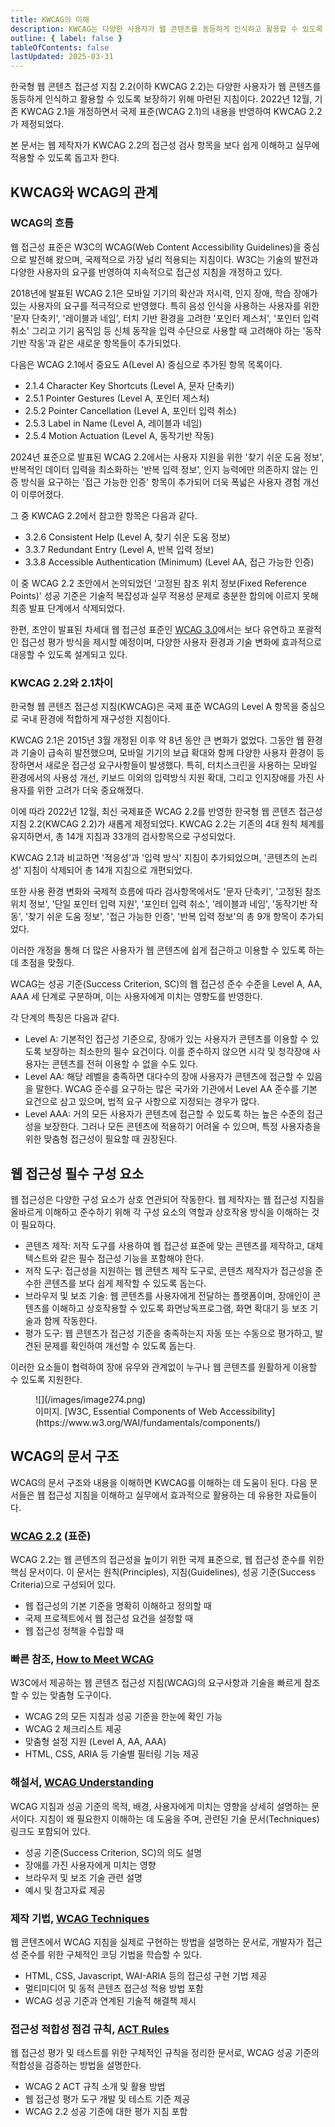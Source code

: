 ```yaml
---
title: KWCAG의 이해
description: KWCAG는 다양한 사용자가 웹 콘텐츠를 동등하게 인식하고 활용할 수 있도록 보장하기 위해 마련된 지침
outline: { label: false }
tableOfContents: false
lastUpdated: 2025-03-31
---
```


한국형 웹 콘텐츠 접근성 지침 2.2(이하 KWCAG 2.2)는 다양한 사용자가 웹 콘텐츠를 동등하게 인식하고 활용할 수 있도록 보장하기 위해 마련된 지침이다. 2022년 12월, 기존 KWCAG 2.1을 개정하면서 국제 표준(WCAG 2.1)의 내용을 반영하여 KWCAG 2.2가 제정되었다.

본 문서는 웹 제작자가 KWCAG 2.2의 접근성 검사 항목을 보다 쉽게 이해하고 실무에 적용할 수 있도록 돕고자 한다.

## KWCAG와 WCAG의 관계
### WCAG의 흐름
웹 접근성 표준은 W3C의 WCAG(Web Content Accessibility Guidelines)을 중심으로 발전해 왔으며, 국제적으로 가장 널리 적용되는 지침이다. W3C는 기술의 발전과 다양한 사용자의 요구를 반영하여 지속적으로 접근성 지침을 개정하고 있다.

2018년에 발표된 WCAG 2.1은 모바일 기기의 확산과 저시력, 인지 장애, 학습 장애가 있는 사용자의 요구를 적극적으로 반영했다. 특히 음성 인식을 사용하는 사용자를 위한 '문자 단축키', '레이블과 네임', 터치 기반 환경을 고려한 '포인터 제스처', '포인터 입력 취소' 그리고 기기 움직임 등 신체 동작을 입력 수단으로 사용할 때 고려해야 하는 '동작기반 작동'과 같은 새로운 항목들이 추가되었다. 

다음은 WCAG 2.1에서 중요도 A(Level A) 중심으로 추가된 항목 목록이다. 
- 2.1.4 Character Key Shortcuts (Level A, 문자 단축키)
- 2.5.1 Pointer Gestures (Level A, 포인터 제스처)
- 2.5.2 Pointer Cancellation (Level A, 포인터 입력 취소)
- 2.5.3 Label in Name (Level A, 레이블과 네임)
- 2.5.4 Motion Actuation (Level A, 동작기반 작동)

2024년 표준으로 발표된 WCAG 2.2에서는 사용자 지원을 위한 '찾기 쉬운 도움 정보', 반복적인 데이터 입력을 최소화하는 '반복 입력 정보', 인지 능력에만 의존하지 않는 인증 방식을 요구하는 '접근 가능한 인증' 항목이 추가되어 더욱 폭넓은 사용자 경험 개선이 이루어졌다.

그 중 KWCAG 2.2에서 참고한 항목은 다음과 같다.
- 3.2.6 Consistent Help (Level A, 찾기 쉬운 도움 정보)
- 3.3.7 Redundant Entry (Level A, 반복 입력 정보)
- 3.3.8 Accessible Authentication (Minimum) (Level AA, 접근 가능한 인증)

이 중 WCAG 2.2 초안에서 논의되었던 '고정된 참조 위치 정보(Fixed Reference Points)' 성공 기준은 기술적 복잡성과 실무 적용성 문제로 충분한 합의에 이르지 못해 최종 발표 단계에서 삭제되었다.

한편, 초안이 발표된 차세대 웹 접근성 표준인 [WCAG 3.0](https://www.w3.org/TR/wcag-3.0/)에서는 보다 유연하고 포괄적인 접근성 평가 방식을 제시할 예정이며, 다양한 사용자 환경과 기술 변화에 효과적으로 대응할 수 있도록 설계되고 있다.

### KWCAG 2.2와 2.1차이
한국형 웹 콘텐츠 접근성 지침(KWCAG)은 국제 표준 WCAG의 Level A 항목을 중심으로 국내 환경에 적합하게 재구성한 지침이다.

KWCAG 2.1은 2015년 3월 개정된 이후 약 8년 동안 큰 변화가 없었다. 그동안 웹 환경과 기술이 급속히 발전했으며, 모바일 기기의 보급 확대와 함께 다양한 사용자 환경이 등장하면서 새로운 접근성 요구사항들이 발생했다. 특히, 터치스크린을 사용하는 모바일 환경에서의 사용성 개선, 키보드 이외의 입력방식 지원 확대, 그리고 인지장애를 가진 사용자를 위한 고려가 더욱 중요해졌다.

이에 따라 2022년 12월, 최신 국제표준 WCAG 2.2를 반영한 한국형 웹 콘텐츠 접근성 지침 2.2(KWCAG 2.2)가 새롭게 제정되었다. KWCAG 2.2는 기존의 4대 원칙 체계를 유지하면서, 총 14개 지침과 33개의 검사항목으로 구성되었다.

KWCAG 2.1과 비교하면 '적응성'과 '입력 방식' 지침이 추가되었으며, '콘텐츠의 논리성' 지침이 삭제되어 총 14개 지침으로 개편되었다.

또한 사용 환경 변화와 국제적 흐름에 따라 검사항목에서도 '문자 단축키', '고정된 참조 위치 정보', '단일 포인터 입력 지원', '포인터 입력 취소', '레이블과 네임', '동작기반 작동', '찾기 쉬운 도움 정보', '접근 가능한 인증', '반복 입력 정보'의 총 9개 항목이 추가되었다. 

이러한 개정을 통해 더 많은 사용자가 웹 콘텐츠에 쉽게 접근하고 이용할 수 있도록 하는데 초점을 맞췄다.

<Card title="참고. 중요도(Level A, AA, AAA)" icon="open-book">
WCAG는 성공 기준(Success Criterion, SC)의 웹 접근성 준수 수준을 Level A, AA, AAA 세 단계로 구분하며, 이는 사용자에게 미치는 영향도를 반영한다.

각 단계의 특징은 다음과 같다.
- Level A: 기본적인 접근성 기준으로, 장애가 있는 사용자가 콘텐츠를 이용할 수 있도록 보장하는 최소한의 필수 요건이다. 이를 준수하지 않으면 시각 및 청각장애 사용자는 콘텐츠를 전혀 이용할 수 없을 수도 있다. 
- Level AA: 해당 레벨을 충족하면 대다수의 장애 사용자가 콘텐츠에 접근할 수 있음을 말한다. WCAG 준수를 요구하는 많은 국가와 기관에서 Level AA 준수를 기본 요건으로 삼고 있으며, 법적 요구 사항으로 지정되는 경우가 많다.
- Level AAA: 거의 모든 사용자가 콘텐츠에 접근할 수 있도록 하는 높은 수준의 접근성을 보장한다. 그러나 모든 콘텐츠에 적용하기 어려울 수 있으며, 특정 사용자층을 위한 맞춤형 접근성이 필요할 때 권장된다.
</Card>

## 웹 접근성 필수 구성 요소
웹 접근성은 다양한 구성 요소가 상호 연관되어 작동한다. 웹 제작자는 웹 접근성 지침을 올바르게 이해하고 준수하기 위해 각 구성 요소의 역할과 상호작용 방식을 이해하는 것이 필요하다.
- 콘텐츠 제작: 저작 도구를 사용하여 웹 접근성 표준에 맞는 콘텐츠를 제작하고, 대체 텍스트와 같은 필수 접근성 기능을 포함해야 한다.
- 저작 도구: 접근성을 지원하는 웹 콘텐츠 제작 도구로, 콘텐츠 제작자가 접근성을 준수한 콘텐츠를 보다 쉽게 제작할 수 있도록 돕는다.
- 브라우저 및 보조 기술: 웹 콘텐츠를 사용자에게 전달하는 플랫폼이며, 장애인이 콘텐츠를 이해하고 상호작용할 수 있도록 화면낭독프로그램, 화면 확대기 등 보조 기술과 함께 작동한다.
- 평가 도구: 웹 콘텐츠가 접근성 기준을 충족하는지 자동 또는 수동으로 평가하고, 발견된 문제를 확인하여 개선할 수 있도록 돕는다.

이러한 요소들이 협력하여 장애 유무와 관계없이 누구나 웹 콘텐츠를 원활하게 이용할 수 있도록 지원한다.

<figure>
	![](/images/image274.png)
	<figcaption>이미지. [W3C, Essential Components of Web Accessibility](https://www.w3.org/WAI/fundamentals/components/)</figcaption>
</figure>

## WCAG의 문서 구조
WCAG의 문서 구조와 내용을 이해하면 KWCAG를 이해하는 데 도움이 된다. 다음 문서들은 웹 접근성 지침을 이해하고 실무에서 효과적으로 활용하는 데 유용한 자료들이다.

###	[WCAG 2.2](https://www.w3.org/TR/WCAG22/) (표준)

WCAG 2.2는 웹 콘텐츠의 접근성을 높이기 위한 국제 표준으로, 웹 접근성 준수를 위한 핵심 문서이다. 이 문서는 원칙(Principles), 지침(Guidelines), 성공 기준(Success Criteria)으로 구성되어 있다.

- 웹 접근성의 기본 기준을 명확히 이해하고 정의할 때
- 국제 프로젝트에서 웹 접근성 요건을 설정할 때
- 웹 접근성 정책을 수립할 때

###	빠른 참조, [How to Meet WCAG](https://www.w3.org/WAI/WCAG22/quickref/)

W3C에서 제공하는 웹 콘텐츠 접근성 지침(WCAG)의 요구사항과 기술을 빠르게 참조할 수 있는 맞춤형 도구이다.

- WCAG 2의 모든 지침과 성공 기준을 한눈에 확인 가능
- WCAG 2 체크리스트 제공
- 맞춤형 설정 지원 (Level A, AA, AAA)
- HTML, CSS, ARIA 등 기술별 필터링 기능 제공

###	해설서, [WCAG Understanding](https://www.w3.org/WAI/WCAG22/Understanding/)

WCAG 지침과 성공 기준의 목적, 배경, 사용자에게 미치는 영향을 상세히 설명하는 문서이다. 지침이 왜 필요한지 이해하는 데 도움을 주며, 관련된 기술 문서(Techniques) 링크도 포함되어 있다.

- 성공 기준(Success Criterion, SC)의 의도 설명
- 장애를 가진 사용자에게 미치는 영향
- 브라우저 및 보조 기술 관련 설명
- 예시 및 참고자료 제공

###	제작 기법, [WCAG Techniques](https://www.w3.org/WAI/WCAG22/Techniques/)

웹 콘텐츠에서 WCAG 지침을 실제로 구현하는 방법을 설명하는 문서로, 개발자가 접근성 준수를 위한 구체적인 코딩 기법을 학습할 수 있다.

- HTML, CSS, Javascript, WAI-ARIA 등의 접근성 구현 기법 제공
- 멀티미디어 및 동적 콘텐츠 접근성 적용 방법 포함
- WCAG 성공 기준과 연계된 기술적 해결책 제시

###	접근성 적합성 점검 규칙, [ACT Rules](https://www.w3.org/WAI/standards-guidelines/act/rules/)

웹 접근성 평가 및 테스트를 위한 구체적인 규칙을 정리한 문서로, WCAG 성공 기준의 적합성을 검증하는 방법을 설명한다. 

- WCAG 2 ACT 규칙 소개 및 활용 방법
- 웹 접근성 평가 도구 개발 및 테스트 기준 제공
- WCAG 2.2 성공 기준에 대한 평가 지침 포함
